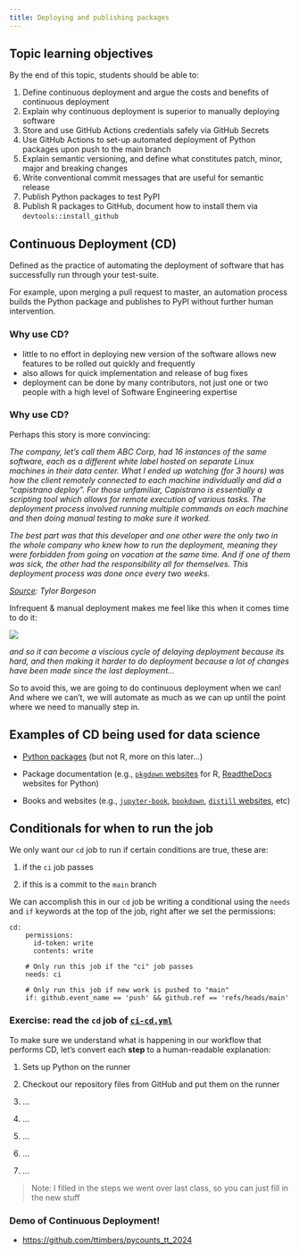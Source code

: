 ```yaml
---
title: Deploying and publishing packages
---
```




## Topic learning objectives

By the end of this topic, students should be able to:

1. Define continuous deployment and argue the costs and benefits of continuous deployment
2. Explain why continuous deployment is superior to manually deploying software
3. Store and use GitHub Actions credentials safely via GitHub Secrets
4. Use GitHub Actions to set-up automated deployment of Python packages upon push to the main branch
5. Explain semantic versioning, and define what constitutes patch, minor, major and breaking changes
6. Write conventional commit messages that are useful for semantic release
3. Publish Python packages to test PyPI
4. Publish R packages to GitHub, document how to install them via `devtools::install_github`

## Continuous Deployment (CD)

Defined as the practice of automating the deployment of software that has successfully run through your test-suite.

For example, upon merging a pull request to master, an automation process builds the Python package and publishes to PyPI without further human intervention.

### Why use CD?

- little to no effort in deploying new version of the software allows new features to be rolled out quickly and frequently
- also allows for quick implementation and release of bug fixes
- deployment can be done by many contributors, not just one or two people with a high level of Software Engineering expertise

### Why use CD?

Perhaps this story is more convincing:

*The company, let’s call them ABC Corp, had 16 instances of the same software, each as a different white label hosted on separate Linux machines in their data center. What I ended up watching (for 3 hours) was how the client remotely connected to each machine individually and did a “capistrano deploy”. For those unfamiliar, Capistrano is essentially a scripting tool which allows for remote execution of various tasks. The deployment process involved running multiple commands on each machine and then doing manual testing to make sure it worked.*

*The best part was that this developer and one other were the only two in the whole company who knew how to run the deployment, meaning they were forbidden from going on vacation at the same time. And if one of them was sick, the other had the responsibility all for themselves. This deployment process was done once every two weeks.*

[*Source*](https://levelup.gitconnected.com/heres-why-continuous-integration-and-deployment-is-so-important-to-the-software-development-c0caeead5881)*: Tylor Borgeson*

Infrequent & manual deployment makes me feel like this when it comes time to do it:

![](https://media.giphy.com/media/bEVKYB487Lqxy/giphy.gif)

*and so it can become a viscious cycle of delaying deployment because its hard, and then making it harder to do deployment because a lot of changes have been made since the last deployment...*

So to avoid this, we are going to do continuous deployment when we can! And where we can't, we will automate as much as we can up until the point where we need to manually step in.

## Examples of CD being used for data science

- [Python packages](https://py-pkgs.org/08-ci-cd#setting-up-continuous-deployment) (but not R, more on this later...)

- Package documentation (e.g., [`pkgdown` websites](https://pkgdown.r-lib.org/) for R, [ReadtheDocs](https://py-pkgs.org/06-documentation#hosting-documentation-online) websites for Python)

- Books and websites (e.g., [`jupyter-book`](https://jupyterbook.org/intro.html), [`bookdown`](https://bookdown.org/), [`distill` websites](https://pkgs.rstudio.com/distill/index.html), etc)

## Conditionals for when to run the job

We only want our `cd` job to run if certain conditions are true, these are:

1. if the `ci` job passes

2. if this is a commit to the `main` branch

We can accomplish this in our `cd` job be writing a conditional using the `needs` and `if` keywords at the top of the job, right after we set the permissions:

```
cd:
    permissions:
      id-token: write
      contents: write

    # Only run this job if the "ci" job passes
    needs: ci

    # Only run this job if new work is pushed to "main"
    if: github.event_name == 'push' && github.ref == 'refs/heads/main'
```

### Exercise: read the `cd` job of [`ci-cd.yml`](https://github.com/py-pkgs/py-pkgs-cookiecutter/blob/main/%7B%7B%20cookiecutter.__package_slug%20%7D%7D/.github/workflows/ci-cd.yml)

To make sure we understand what is happening in our workflow that performs CD, let's convert each **step** to a human-readable explanation:

1. Sets up Python on the runner

2. Checkout our repository files from GitHub and put them on the runner

3. ...

4. ...

5. ...

6. ...

7. ...

> Note: I filled in the steps we went over last class, so you can just fill in the new stuff

### Demo of Continuous Deployment!

- <https://github.com/ttimbers/pycounts_tt_2024>

